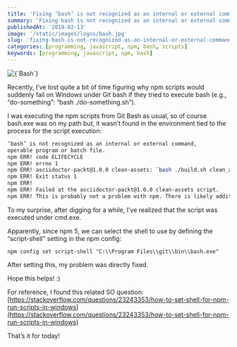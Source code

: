```yaml
---
title: 'Fixing ‘bash’ is not recognized as an internal or external command when used within npm scripts on Windows'
summary: 'Fixing bash is not recognized as an internal or external command error'
publishedAt: '2019-02-13'
image: '/static/images/logos/bash.jpg'
slug: 'fixing-bash-is-not-recognized-as-an-internal-or-external-command-when-used-within-npm-scripts-on-windows'
categories: [programming, javascript, npm, bash, scripts]
keywords: [programming, javascript, npm, bash]
---
```


<BlogPostCenteredContent>
  <Image
    alt={`Bash`}
    src={`/static/images/logos/bash.jpg`}
    width={513}
    height={419}
    priority
  />
</BlogPostCenteredContent>

Recently, I’ve lost quite a bit of time figuring why npm scripts would suddenly fail on Windows under Git bash if they tried to execute bash (e.g., “do-something”: “bash ./do-something.sh”).

I was executing the npm scripts from Git Bash as usual, so of course bash.exe was on my path but, it wasn’t found in the environment tied to the process for the script execution:

```bash
‘bash’ is not recognized as an internal or external command,
operable program or batch file.
npm ERR! code ELIFECYCLE
npm ERR! errno 1
npm ERR! asciidoctor-packt@1.0.0 clean-assets: `bash ./build.sh clean_assets`
npm ERR! Exit status 1
npm ERR!
npm ERR! Failed at the asciidoctor-packt@1.0.0 clean-assets script.
npm ERR! This is probably not a problem with npm. There is likely additional logging output above.
```

To my surprise, after digging for a while, I’ve realized that the script was executed under cmd.exe.

Apparently, since npm 5, we can select the shell to use by defining the “script-shell” setting in the npm config:

```
npm config set script-shell "C:\\Program Files\\git\\bin\\bash.exe"
```

After setting this, my problem was directly fixed.

Hope this helps! :)

For reference, I found this related SO question: [https://stackoverflow.com/questions/23243353/how-to-set-shell-for-npm-run-scripts-in-windows](https://stackoverflow.com/questions/23243353/how-to-set-shell-for-npm-run-scripts-in-windows)

That’s it for today!

<BlogPostSignature />
